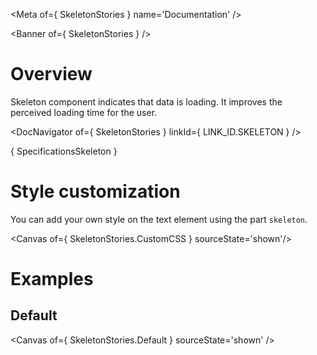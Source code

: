 
<Meta of={ SkeletonStories } name='Documentation' />

<Banner of={ SkeletonStories } />

# Overview

Skeleton component indicates that data is loading. It improves the perceived loading time for the user.

<Canvas of={SkeletonStories.Default} sourceState='none' />

<DocNavigator of={ SkeletonStories } linkId={ LINK_ID.SKELETON } />

<Markdown> { SpecificationsSkeleton } </Markdown>

# Style customization

You can add your own style on the text element using the part `skeleton`.

<Canvas of={ SkeletonStories.CustomCSS } sourceState='shown'/>

# Examples

## Default

<Canvas of={ SkeletonStories.Default } sourceState='shown' />
